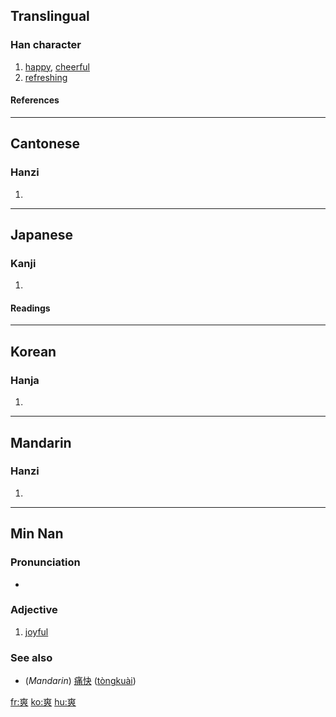 ==Translingual==
===Han character===
{{Han char|rn=89|rad=爻|as=07|sn=11|four=4003<sub>4</sub>|canj=大大大大 (KKKK)}}
# [[happy]], [[cheerful]]
# [[refreshing]]
====References====
{{Han ref|kx=0690.220|dkj=19746|dj=1104.020|hdz=10543.150|uh=723D|ud=29245|bh=B26E|bd=45678}}

----
==Cantonese==
===Hanzi===
{{yue-hanzi|jyut=|y=song2}}
# {{defn|Cantonese}}

----
==Japanese==
===Kanji===
{{ja-kanji|grade=|rs=爻07}}
# {{defn|Japanese}} 
====Readings====
{{ja-readings|on=[[そう]] (sō)|kun=[[あきらか]] (akiraka), [[さわやか]] (sawayaka), [[たがう]] (tagau)}}

----
==Korean==
===Hanja===
{{ko-hanja|hangeul=상|eumhun=|rv=sang|mr=sang|y=sang}}
# {{defn|Korean}}

----

==Mandarin==
===Hanzi===
{{cmn-hanzi|pin=[[shuǎng]] (shuang3)|wg=shuang<sup>3</sup>}}
# {{defn|Mandarin}}


----

==Min Nan==
===Pronunciation===
*{{IPA|[ sɔŋ˥˧ ]}}

===Adjective===
{{nan-adj|ts|poj=sóng|pojt=song2|rs=爻07}}

# [[joyful]]

===See also===
*(''Mandarin'') [[痛快]] ([[tòngkuài]])

[[fr:爽]]
[[ko:爽]]
[[hu:爽]]